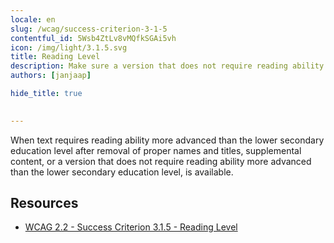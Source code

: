 ```yaml
---
locale: en
slug: /wcag/success-criterion-3-1-5
contentful_id: 5Wsb4ZtLv8vMQfkSGAi5vh
icon: /img/light/3.1.5.svg
title: Reading Level
description: Make sure a version that does not require reading ability more advanced than the lower secondary education level, is available.
authors: [janjaap]

hide_title: true

	
---
```


<Hero
  title="Reading Level"
  icon="/img/light/3.1.5.svg"
  prefix="Success Criterion 3.1.5"
  suffix="Level AAA"
/>

When text requires reading ability more advanced than the lower secondary education level after removal of proper names and titles, supplemental content, or a version that does not require reading ability more advanced than the lower secondary education level, is available.

## Resources

- [WCAG 2.2 - Success Criterion 3.1.5 - Reading Level](https://www.w3.org/TR/WCAG22/#reading-level)